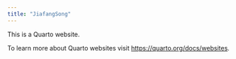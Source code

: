 ```yaml
---
title: "JiafangSong"
---
```


This is a Quarto website.

To learn more about Quarto websites visit <https://quarto.org/docs/websites>.
